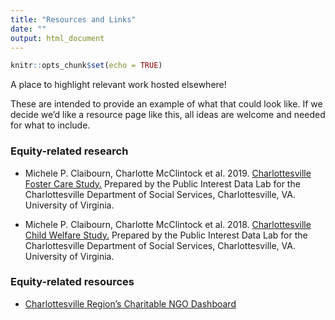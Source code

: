 ```yaml
---
title: "Resources and Links"
date: ""
output: html_document
---
```


```r
knitr::opts_chunk$set(echo = TRUE)
```

A place to highlight relevant work hosted elsewhere!

These are intended to provide an example of what that could look like. If we decide we'd like a resource page like this, all ideas are welcome and needed for what to include.

### Equity-related research

* Michele P. Claibourn, Charlotte McClintock et al. 2019. [Charlottesville Foster Care Study.](https://doi.org/10.18130/v3-ztey-hn31) Prepared by the Public Interest Data Lab for the Charlottesville Department of Social Services, Charlottesville, VA. University of Virginia.

* Michele P. Claibourn, Charlotte McClintock et al. 2018. [Charlottesville Child Welfare Study.](https://doi.org/10.18130/v3-1j50-3z57) Prepared by the Public Interest Data Lab for the Charlottesville Department of Social Services, Charlottesville, VA. University of Virginia.

### Equity-related resources

* [Charlottesville Region's Charitable NGO Dashboard](https://commpaslab.shinyapps.io/cville-nonprofits/)